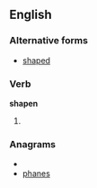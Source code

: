 ==English==
{{rft}}
===Alternative forms===
*[[shaped]]

===Verb===
'''shapen'''

# {{obsolete}} {{past participle of|[[shape]]}}

===Anagrams===
* {{alphagram|aehnps}}
* [[phanes#English|phanes]]